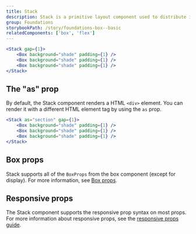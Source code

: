 ```yaml
---
title: Stack
description: Stack is a primitive layout component used to distribute items vertically with even spacing.
group: Foundations
storybookPath: /story/foundations-box--basic
relatedComponents: ['box', 'flex']
---
```


```jsx live showCode
<Stack gap={1}>
	<Box background="shade" padding={1} />
	<Box background="shade" padding={1} />
	<Box background="shade" padding={1} />
</Stack>
```

## The "as" prop

By default, the Stack component renders a HTML `<div>` element. You can render it with a different HTML element tag by using the `as` prop.

```jsx live showCode
<Stack as="section" gap={1}>
	<Box background="shade" padding={1} />
	<Box background="shade" padding={1} />
	<Box background="shade" padding={1} />
</Stack>
```

## Box props

Stack supports all of the `BoxProps` from the box component (except for display). For more information, see [Box props](/components/box/code).

## Responsive props

The Stack component supports the responsive prop syntax on most props. For more information about responsive props, see the [responsive props guide](/guides/responsive-props).
